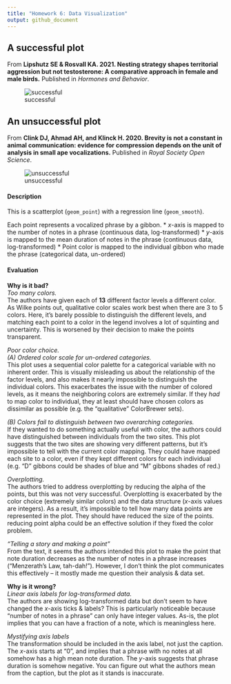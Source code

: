 ```yaml
---
title: "Homework 6: Data Visualization"
output: github_document
---
```



## A successful plot
From **Lipshutz SE & Rosvall KA. 2021. Nesting strategy shapes territorial aggression but not testosterone: A comparative approach in female and male birds.** Published in *Hormones and Behavior*.


![successful](https://github.com/rsimberloff/MICR_575/blob/master/hw_6_files/successful.jpg?raw=true)




## An unsuccessful plot

From **Clink DJ, Ahmad AH, and Klinck H. 2020. Brevity is not a constant in animal communication: evidence for compression depends on the unit of analysis in small ape vocalizations.** Published in *Royal Society Open Science*.

![unsuccessful](https://github.com/rsimberloff/MICR_575/blob/master/hw_6_files/unsuccessful.png?raw=true)


#### Description
This is a scatterplot (`geom_point`) with a regression line (`geom_smooth`).

Each point represents a vocalized phrase by a gibbon.
* *x*-axis is mapped to the number of notes in a phrase (continuous data, log-transformed)
* *y*-axis is mapped to the mean duration of notes in the phrase (continuous data, log-transformed)
* Point color is mapped to the individual gibbon who made the phrase (categorical data, un-ordered)

#### Evaluation

**Why is it bad?**  
*Too many colors.*  
The authors have given each of **13** different factor levels a different color. As Wilke points out, qualitative color scales work best when there are 3 to 5 colors. Here, it's barely possible to distinguish the different levels, and matching each point to a color in the legend involves a lot of squinting and uncertainty. This is worsened by their decision to make the points transparent.

*Poor color choice.*  
*(A) Ordered color scale for un-ordered categories.*  
This plot uses a sequential color palette for a categorical variable with no inherent order. This is visually misleading us about the relationship of the factor levels, and also makes it nearly impossible to distinguish the individual colors. This exacerbates the issue with the number of colored levels, as it means the neighboring colors are extremely similar. If they *had* to map color to individual, they at least should have chosen colors as dissimilar as possible (e.g. the "qualitative" ColorBrewer sets).


*(B) Colors fail to distinguish between two overarching categories.*  
If they wanted to do something actually useful with color, the authors could have distinguished between individuals from the two sites. This plot suggests that the two sites are showing very different patterns, but it's impossible to tell with the current color mapping. They could have mapped each site to a color, even if they kept different colors for each individual (e.g. "D" gibbons could be shades of blue and "M" gibbons shades of red.)


*Overplotting.*  
The authors tried to address overplotting by reducing the alpha of the points, but this was not very successful. Overplotting is exacerbated by the color choice (extremely similar colors) and the data structure (*x*-axis values are integers). As a result, it's impossible to tell how many data points are represented in the plot. They should have reduced the size of the points. reducing point alpha could be an effective solution if they fixed the color problem.

*"Telling a story and making a point"*  
From the text, it seems the authors intended this plot to make the point that note duration decreases as the number of notes in a phrase increases ("Menzerath's Law, tah-dah!"). However, I don't think the plot communicates this effectively -- it mostly made me question their analysis & data set. 


**Why is it wrong?**  
*Linear axis labels for log-transformed data.*  
The authors are showing log-transformed data but don't seem to have changed the *x*-axis ticks & labels? This is particularly noticeable because "number of notes in a phrase" can only have integer values. As-is, the plot implies that you can have a fraction of a note, which is meaningless here.


*Mystifying axis labels*  
The transformation should be included in the axis label, not just the caption. The *x*-axis starts at "0", and implies that a phrase with no notes at all somehow has a high mean note duration. The *y*-axis suggests that phrase duration is somehow negative. You can figure out what the authors mean from the caption, but the plot as it stands is inaccurate.

